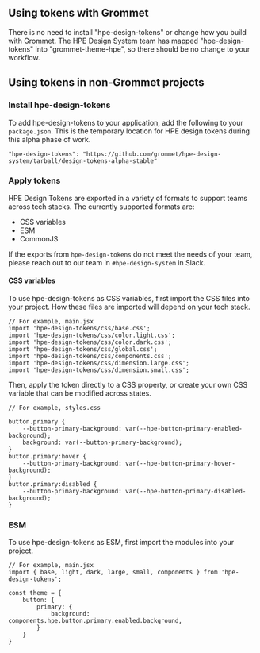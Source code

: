 ## Using tokens with Grommet

There is no need to install "hpe-design-tokens" or change how you build with Grommet. The HPE Design System team has mapped "hpe-design-tokens" into "grommet-theme-hpe", so there should be no change to your workflow.

## Using tokens in non-Grommet projects

### Install hpe-design-tokens

To add hpe-design-tokens to your application, add the following to your `package.json`. This is the temporary location for HPE design tokens during this alpha phase of work.

```
"hpe-design-tokens": "https://github.com/grommet/hpe-design-system/tarball/design-tokens-alpha-stable"
```

### Apply tokens

HPE Design Tokens are exported in a variety of formats to support teams across tech stacks. The currently supported formats are:

- CSS variables
- ESM
- CommonJS

If the exports from `hpe-design-tokens` do not meet the needs of your team, please reach out to our team in `#hpe-design-system` in Slack.

#### CSS variables

To use hpe-design-tokens as CSS variables, first import the CSS files into your project. How these files are imported will depend on your tech stack.

```
// For example, main.jsx
import 'hpe-design-tokens/css/base.css';
import 'hpe-design-tokens/css/color.light.css';
import 'hpe-design-tokens/css/color.dark.css';
import 'hpe-design-tokens/css/global.css';
import 'hpe-design-tokens/css/components.css';
import 'hpe-design-tokens/css/dimension.large.css';
import 'hpe-design-tokens/css/dimension.small.css';
```

Then, apply the token directly to a CSS property, or create your own CSS variable that can be modified across states.

```
// For example, styles.css

button.primary {
    --button-primary-background: var(--hpe-button-primary-enabled-background);
    background: var(--button-primary-background);
}
button.primary:hover {
    --button-primary-background: var(--hpe-button-primary-hover-background);
}
button.primary:disabled {
    --button-primary-background: var(--hpe-button-primary-disabled-background);
}
```

### ESM

To use hpe-design-tokens as ESM, first import the modules into your project.

```
// For example, main.jsx
import { base, light, dark, large, small, components } from 'hpe-design-tokens';

const theme = {
    button: {
        primary: {
            background: components.hpe.button.primary.enabled.background,
        }
    }
}
```
